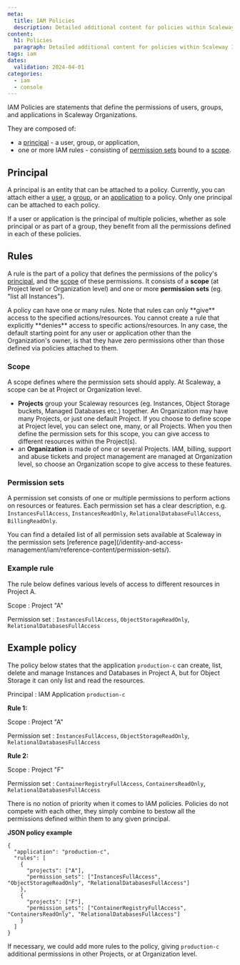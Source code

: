 ```yaml
---
meta:
  title: IAM Policies
  description: Detailed additional content for policies within Scaleway IAM.
content:
  h1: Policies
  paragraph: Detailed additional content for policies within Scaleway IAM.
tags: iam
dates:
  validation: 2024-04-01
categories:
  - iam
  - console
---
```


IAM Policies are statements that define the permissions of users, groups, and applications in Scaleway Organizations.

They are composed of:

- a [principal](#principal) - a user, group, or application,
- one or more IAM rules - consisting of [permission sets](#permission-sets) bound to a [scope](#scope).

<Lightbox src="scaleway-iam-policy.webp" alt="" />

## Principal

A principal is an entity that can be attached to a policy. Currently, you can attach either a [user](/identity-and-access-management/iam/reference-content/users-groups-and-applications/#users), a [group](/identity-and-access-management/iam/reference-content/users-groups-and-applications/#groups), or an [application](/identity-and-access-management/iam/reference-content/users-groups-and-applications/#applications) to a policy. Only one principal can be attached to each policy.

<Message type="tip">
  If a user or application is the principal of multiple policies, whether as sole principal or as part of a group, they benefit from all the permissions defined in each of these policies.
</Message>

## Rules

A rule is the part of a policy that defines the permissions of the policy's [principal](/identity-and-access-management/iam/concepts/#principal), and the [scope](/identity-and-access-management/iam/concepts/#scope) of these permissions. It consists of a **scope** (at Project level or Organization level) and one or more **permission sets** (eg. "list all Instances").

<Lightbox src="scaleway-iam-policy-example.webp" alt="" />

<Message type="note">
  A policy can have one or many rules. Note that rules can only **give** access to the specified actions/resources. You cannot create a rule that explicitly **denies** access to specific actions/resources. In any case, the default starting point for any user or application other than the Organization's owner, is that they have zero permissions other than those defined via policies attached to them.
</Message>

### Scope

A scope defines where the permission sets should apply. At Scaleway, a scope can be at Project or Organization level.

  - **Projects** group your Scaleway resources (eg. Instances, Object Storage buckets, Managed Databases etc.) together. An Organization may have many Projects, or just one default Project. If you choose to define scope at Project level, you can select one, many, or all Projects. When you then define the permission sets for this scope, you can give access to different resources within the Project(s).
  - an **Organization** is made of one or several Projects. IAM, billing, support and abuse tickets and project management are managed at Organization level, so choose an Organization scope to give access to these features.

### Permission sets

A permission set consists of one or multiple permissions to perform actions on resources or features. Each permission set has a clear description, e.g. `InstancesFullAccess`, `InstancesReadOnly`, `RelationalDatabaseFullAccess`, `BillingReadOnly`.

<Message type="note">
  You can find a detailed list of all permission sets available at Scaleway in the permission sets [reference page](/identity-and-access-management/iam/reference-content/permission-sets/).
</Message>

### Example rule

The rule below defines various levels of access to different resources in Project A.

Scope
: Project "A"

Permission set
: `InstancesFullAccess`, `ObjectStorageReadOnly`, `RelationalDatabasesFullAccess`

## Example policy

The policy below states that the application `production-c` can create, list, delete and manage Instances and Databases in Project A, but for Object Storage it can only list and read the resources.

Principal
: IAM Application `production-c`

**Rule 1:**

Scope
: Project "A"

Permission set
: `InstancesFullAccess`, `ObjectStorageReadOnly`, `RelationalDatabasesFullAccess`

**Rule 2:**

Scope
: Project "F"

Permission set
: `ContainerRegistryFullAccess`, `ContainersReadOnly`, `RelationalDatabasesFullAccess`

<Message type="note">
  There is no notion of priority when it comes to IAM policies. Policies do not compete with each other, they simply combine to bestow all the permissions defined within them to any given principal.
</Message>

**JSON policy example**

```
{
  "application": "production-c",
  "rules": [
    {
      "projects": ["A"],
      "permission_sets": ["InstancesFullAccess", "ObjectStorageReadOnly", "RelationalDatabasesFullAccess"]
    },
    {
      "projects": ["F"],
      "permission_sets": ["ContainerRegistryFullAccess", "ContainersReadOnly", "RelationalDatabasesFullAccess"]
    }
  ]
}
```

If necessary, we could add more rules to the policy, giving `production-c` additional permissions in other Projects, or at Organization level.


